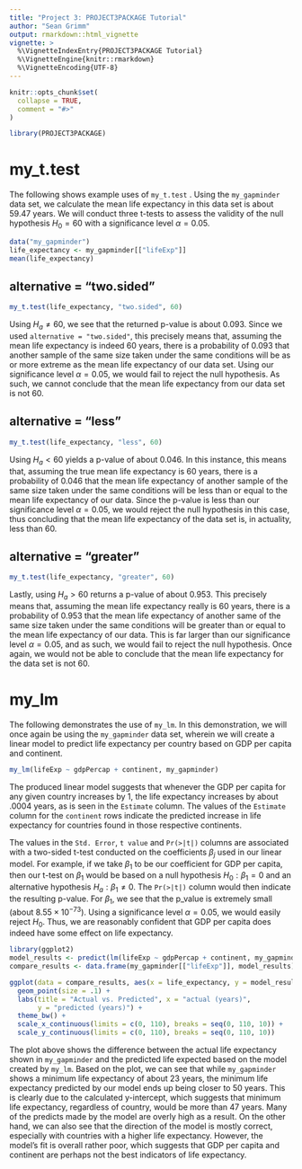 ```yaml
---
title: "Project 3: PROJECT3PACKAGE Tutorial"
author: "Sean Grimm"
output: rmarkdown::html_vignette
vignette: >
  %\VignetteIndexEntry{PROJECT3PACKAGE Tutorial}
  %\VignetteEngine{knitr::rmarkdown}
  %\VignetteEncoding{UTF-8}
---
```


```r
knitr::opts_chunk$set(
  collapse = TRUE,
  comment = "#>"
)
```

```r
library(PROJECT3PACKAGE)
```

# my_t.test

The following shows example uses of `my_t.test` . Using the `my_gapminder` data set, we calculate the mean life expectancy in this data set is about 59.47 years. We will conduct three t-tests to assess the validity of the null hypothesis $H_{0} = 60$ with a significance level $\alpha = 0.05$.

```r
data("my_gapminder")
life_expectancy <- my_gapminder[["lifeExp"]]
mean(life_expectancy)
```

## alternative = "two.sided"
```r
my_t.test(life_expectancy, "two.sided", 60)
```

Using $H_{a} \neq 60$, we see that the returned p-value is about 0.093. Since we used `alternative = "two.sided"`, this precisely means that, assuming the mean life expectancy is indeed 60 years, there is a probability of 0.093 that another sample of the same size taken under the same conditions will be as or more extreme as the mean life expectancy of our data set. Using our significance level $\alpha = 0.05$, we would fail to reject the null hypothesis. As such, we cannot conclude that the mean life expectancy from our data set is not 60.

## alternative = "less"
```r
my_t.test(life_expectancy, "less", 60)
```

Using $H_{a} < 60$ yields a p-value of about 0.046. In this instance, this means that, assuming the true mean life expectancy is 60 years, there is a probability of 0.046 that the mean life expectancy of another sample of the same size taken under the same conditions will be less than or equal to the mean life expectancy of our data. Since the p-value is less than our significance level $\alpha = 0.05$, we would reject the null hypothesis in this case, thus concluding that the mean life expectancy of the data set is, in actuality, less than 60.

## alternative = "greater"
```r
my_t.test(life_expectancy, "greater", 60)
```

Lastly, using $H_{a} > 60$ returns a p-value of about 0.953. This precisely means that, assuming the mean life expectancy really is 60 years, there is a probability of 0.953 that the mean life expectancy of another same of the same size taken under the same conditions will be greater than or equal to the mean life expectancy of our data. This is far larger than our significance level $\alpha = 0.05$, and as such, we would fail to reject the null hypothesis. Once again, we would not be able to conclude that the mean life expectancy for the data set is not 60.

# my_lm

The following demonstrates the use of `my_lm`. In this demonstration, we will once again be using the `my_gapminder` data set, wherein we will create a linear model to predict life expectancy per country based on GDP per capita and continent.

```r
my_lm(lifeExp ~ gdpPercap + continent, my_gapminder)
```

The produced linear model suggests that whenever the GDP per capita for any given country increases by 1, the life expectancy increases by about .0004 years, as is seen in the `Estimate` column. The values of the `Estimate` column for the `continent` rows indicate the predicted increase in life expectancy for countries found in those respective continents.

The values in the `Std. Error`, `t value` and `Pr(>|t|)` columns are associated with a two-sided t-test conducted on the coefficients $\beta_{j}$ used in our linear model. For example, if we take $\beta_{1}$ to be our coefficient for GDP per capita, then our t-test on $\beta_{1}$ would be based on a null hypothesis $H_{0}: \beta_{1} = 0$ and an alternative hypothesis $H_{a}: \beta_{1} \neq 0$. The `Pr(>|t|)` column would then indicate the resulting p-value. For $\beta_{1}$, we see that the p_value is extremely small (about $8.55 \times 10^{-73}$). Using a significance level $\alpha = 0.05$, we would easily reject $H_{0}$. Thus, we are reasonably confident that GDP per capita does indeed have some effect on life expectancy.

```r
library(ggplot2)
model_results <- predict(lm(lifeExp ~ gdpPercap + continent, my_gapminder))
compare_results <- data.frame(my_gapminder[["lifeExp"]], model_results)

ggplot(data = compare_results, aes(x = life_expectancy, y = model_results)) +
  geom_point(size = .1) +
  labs(title = "Actual vs. Predicted", x = "actual (years)",
       y = "predicted (years)") +
  theme_bw() +
  scale_x_continuous(limits = c(0, 110), breaks = seq(0, 110, 10)) +
  scale_y_continuous(limits = c(0, 110), breaks = seq(0, 110, 10))
```

The plot above shows the difference between the actual life expectancy shown in `my_gapminder` and the predicted life expected based on the model created by `my_lm`. Based on the plot, we can see that while `my_gapminder` shows a minimum life expectancy of about 23 years, the minimum life expectancy predicted by our model ends up being closer to 50 years. This is clearly due to the calculated y-intercept, which suggests that minimum life expectancy, regardless of country, would be more than 47 years. Many of the predicts made by the model are overly high as a result. On the other hand, we can also see that the direction of the model is mostly correct, especially with countries with a higher life expectancy. However, the model's fit is overall rather poor, which suggests that GDP per capita and continent are perhaps not the best indicators of life expectancy.
